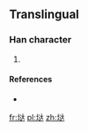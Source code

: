 ==Translingual==

===Han character===
{{Han char|rn=32|rad=土|as=06|sn=9|four=|canj=土卜大 (GYK), X土卜大 (XGYK)|ids=⿰土达}}

# {{defn|Han|sort=土06}}

====References====
* {{Han ref|kx=0230.121|hdz=10438.031|uh=57AF|ud=22447}}

[[fr:垯]]
[[pl:垯]]
[[zh:垯]]